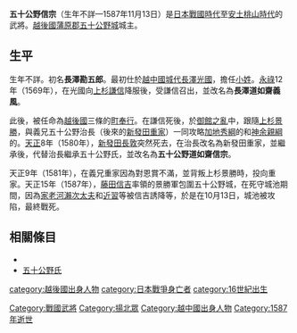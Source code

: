 {{日本武士
|名稱= 五十公野 信宗
|圖片名稱= 
|圖片大小= 
|圖片說明= 
|時代= [[日本戰國時代|日本戰國時代]]—[[安土桃山時代|安土桃山時代]]
|出生日期= 不詳
|出生地點= 
|逝世日期= [[天正_(日本)|天正]]15年10月13日（1587年11月13日）
|逝世地點= 
|假名= 
|羅馬字= 
|幼名= 
|改名= 長澤義風→五十公野信宗
|别名= 勘五郎（通稱）、道如齋
|諡号= 
|神号= 
|戒名= 
|洗禮名= 
|墓所= 
|朝廷官位= 
|幕府職位= 
|主君= [[長澤光國|長澤光國]]→[[上杉謙信|上杉謙信]]→[[上杉景勝|景勝]]→[[新發田重家|新發田重家]]
|藩= 
|氏族= {{tsl|ja|長沢氏|長澤氏}}→[[五十公野氏|五十公野氏]]
|父母= 不詳
|養父= 
|養母= 
|兄弟= 
|姐妹= 
|正室= [[新發田綱貞|新發田綱貞]]的女兒
|側室= 
|嗣子= 
|嗣女= 
|養子= 
|養女= 
}}
{{japanese|japanese=五十公野 信宗|kana=いじみの のぶむね|romaji=Ijimino Nobumune}}
'''五十公野信宗'''（生年不詳—1587年11月13日）是[[日本戰國時代|日本戰國時代]]至[[安土桃山時代|安土桃山時代]]的武將。[[越後國|越後國]][[蒲原郡|蒲原郡]][[五十公野城|五十公野城]]城主。

== 生平 ==
生年不詳。初名'''長澤勘五郎'''。最初仕於[[越中國|越中國]]{{tsl|ja|湯山城}}[[城代|城代]][[長澤光國|長澤光國]]，擔任[[小姓|小姓]]。[[永祿|永祿]]12年（1569年），在光國向[[上杉謙信|上杉謙信]]降服後，受謙信召出，並改名為'''長澤道如齋義風'''。

此後，被任命為[[越後國|越後國]]三條的[[町奉行|町奉行]]。在謙信死後，於[[御館之亂|御館之亂]]中，跟隨[[上杉景勝|上杉景勝]]，與義兄五十公野治長（後來的[[新發田重家|新發田重家]]）一同攻略[[加地秀綱|加地秀綱]]的{{tsl|ja|加地城}}和[[神余親綱|神余親綱]]的{{tsl|ja|三条城|三條城}}。[[天正_(日本)|天正]]8年（1580年），[[新發田長敦|新發田長敦]]突然死去，在治長改名為新發田重家，並繼承{{tsl|ja|新発田氏|新發田氏}}後，代替治長繼承五十公野氏，並改名為'''五十公野道如齋信宗'''。

天正9年（1581年），在義兄重家因為對恩賞不滿，並背叛上杉景勝時，投向重家。天正15年（1587年），[[藤田信吉|藤田信吉]]率領的景勝軍包圍五十公野城，在死守城池期間，因為[[家老|家老]][[河瀨次太夫|河瀨次太夫]]和[[近習|近習]]{{tsl|ja|渋谷氏|澁谷氏}}等被信吉誘降等，於是在10月13日，城池被攻陷，最終戰死。

== 相關條目 ==
*{{tsl|ja|長沢氏|長澤氏}}
*[[五十公野氏|五十公野氏]]

[[Category:戰國武將|Category:戰國武將]]
[[Category:揚北眾|Category:揚北眾]]
[[Category:越中國出身人物|Category:越中國出身人物]]
[[category:越後國出身人物|category:越後國出身人物]]
[[category:日本戰爭身亡者|category:日本戰爭身亡者]]
[[category:16世紀出生|category:16世紀出生]]
[[Category:1587年逝世|Category:1587年逝世]]